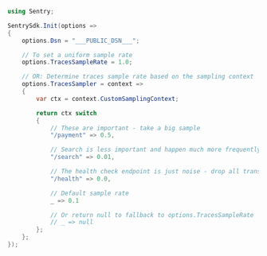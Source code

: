 ```csharp
using Sentry;

SentrySdk.Init(options =>
{
    options.Dsn = "___PUBLIC_DSN___";

    // To set a uniform sample rate
    options.TracesSampleRate = 1.0;

    // OR: Determine traces sample rate based on the sampling context
    options.TracesSampler = context =>
    {
        var ctx = context.CustomSamplingContext;

        return ctx switch
        {
            // These are important - take a big sample
            "/payment" => 0.5,

            // Search is less important and happen much more frequently - only take 1%
            "/search" => 0.01,

            // The health check endpoint is just noise - drop all transactions
            "/health" => 0.0,

            // Default sample rate
            _ => 0.1

            // Or return null to fallback to options.TracesSampleRate
            // _ => null
        };
    };
});
```
